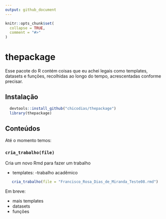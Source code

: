 ```yaml
---
output: github_document
---
```


```r
knitr::opts_chunk$set(
  collapse = TRUE,
  comment = "#>"
)
```
# thepackage

Esse pacote do R contém coisas que eu achei legais como templates, datasets e funções, recolhidas ao longo do tempo, acrescentadas conforme precisar.

## Instalação

```r
  devtools::install_github("chicodias/thepackage")
  library(thepackage)
```

## Conteúdos

Até o momento temos:

### `cria_trabalho(file)`

Cria um novo Rmd para fazer um trabalho

 - templates: 
  -trabalho acadêmico
 
 ```r
    cria_trabalho(file = "Francisco_Rosa_Dias_de_Miranda_Teste08.rmd")
 ```

Em breve:

  - mais templates
  - datasets
  - funções
